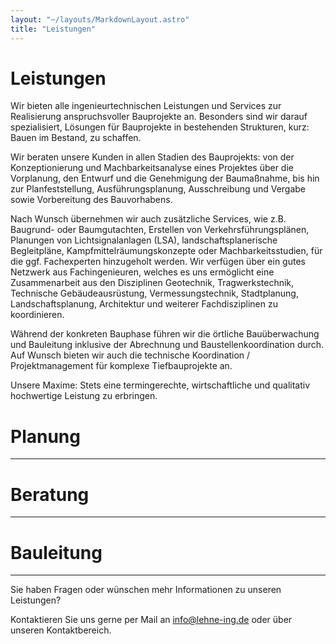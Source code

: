 ```yaml
---
layout: "~/layouts/MarkdownLayout.astro"
title: "Leistungen"
---
```



# Leistungen

Wir bieten alle ingenieurtechnischen Leistungen und Services zur
Realisierung anspruchsvoller Bauprojekte an. Besonders sind wir darauf
spezialisiert, Lösungen für Bauprojekte in bestehenden Strukturen, kurz:
Bauen im Bestand, zu schaffen.

Wir beraten unsere Kunden in allen Stadien des Bauprojekts: von der
Konzeptionierung und Machbarkeitsanalyse eines Projektes über die
Vorplanung, den Entwurf und die Genehmigung der Baumaßnahme, bis hin zur
Planfeststellung, Ausführungsplanung, Ausschreibung und Vergabe sowie
Vorbereitung des Bauvorhabens.

Nach Wunsch übernehmen wir auch zusätzliche Services, wie z.B. Baugrund- oder
Baumgutachten, Erstellen von Verkehrsführungsplänen, Planungen von
Lichtsignalanlagen (LSA), landschaftsplanerische Begleitpläne,
Kampfmittelräumungskonzepte oder Machbarkeitsstudien, für die ggf.
Fachexperten hinzugeholt werden. Wir verfügen über ein gutes Netzwerk
aus Fachingenieuren, welches es uns ermöglicht eine Zusammenarbeit aus
den Disziplinen Geotechnik, Tragwerkstechnik, Technische
Gebäudeausrüstung, Vermessungstechnik, Stadtplanung, Landschaftsplanung,
Architektur und weiterer Fachdisziplinen zu koordinieren.

Während der konkreten Bauphase führen wir die örtliche Bauüberwachung und
Bauleitung inklusive der Abrechnung und Baustellenkoordination durch.
Auf Wunsch bieten wir auch die technische Koordination /
Projektmanagement für komplexe Tiefbauprojekte an.

Unsere Maxime: Stets eine termingerechte, wirtschaftliche und qualitativ hochwertige Leistung zu erbringen.

# Planung

<div class="grid sm:grid-cols-2 md:grid-cols-3 gap-4vmin">
  <GridImage items={planung} />
</div>

---

# Beratung

<div class="grid sm:grid-cols-2 md:grid-cols-3 gap-4vmin">
  <GridImage items={beratung} />
</div>

---

# Bauleitung

<div class="grid sm:grid-cols-2 md:grid-cols-3 gap-4vmin">
  <GridImage items={bauleitung} />
</div>

---

Sie haben Fragen oder wünschen mehr Informationen zu unseren Leistungen?

Kontaktieren Sie uns gerne per Mail an [info@lehne-ing.de](mailto:info@lehne-ing.de) oder über unseren Kontaktbereich.
